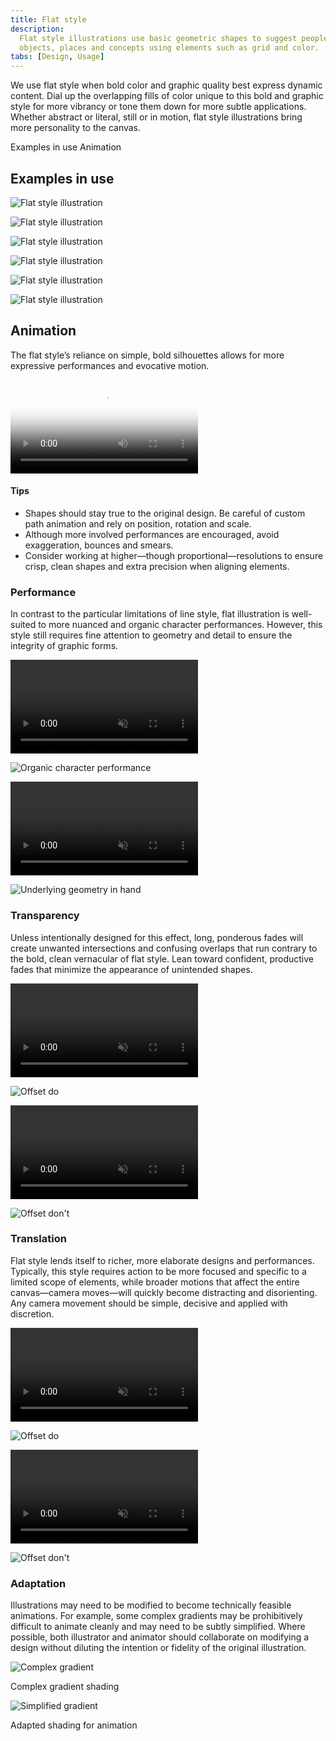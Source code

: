 ```yaml
---
title: Flat style
description:
  Flat style illustrations use basic geometric shapes to suggest people,
  objects, places and concepts using elements such as grid and color.
tabs: [Design, Usage]
---
```


<PageDescription>

We use flat style when bold color and graphic quality best express dynamic
content. Dial up the overlapping fills of color unique to this bold and graphic
style for more vibrancy or tone them down for more subtle applications. Whether
abstract or literal, still or in motion, flat style illustrations bring more
personality to the canvas.

</PageDescription>

<AnchorLinks>
  <AnchorLink>Examples in use</AnchorLink>
  <AnchorLink>Animation</AnchorLink>
</AnchorLinks>

## Examples in use

<Row className="mock-gallery">

<Column colMd={4} colLg={8}>

![Flat style illustration](./images/Usage-ex1.png)

</Column>

<Column colMd={4} colLg={4}>

![Flat style illustration](./images/Usage-ex2.png)

</Column>

</Row>

<Row className="mock-gallery">

<Column colMd={4} colLg={4}>

![Flat style illustration](./images/Usage-ex3.png)

</Column>

<Column colMd={4} colLg={8}>

![Flat style illustration](./images/Usage-ex4.png)

</Column>

</Row>

<Row className="mock-gallery">

<Column colMd={4} colLg={8}>

![Flat style illustration](./images/Usage-ex5.png)

</Column>

<Column colMd={4} colLg={4}>

![Flat style illustration](./images/Usage-ex6.png)

</Column>

</Row>

## Animation

The flat style’s reliance on simple, bold silhouettes allows for more expressive
performances and evocative motion.

<Video
  poster="/images/illustration/fs-usage-hero.png"
  src="/videos/illustration/fs-usage-hero.mp4"
/>

#### Tips

- Shapes should stay true to the original design. Be careful of custom path
  animation and rely on position, rotation and scale.
- Although more involved performances are encouraged, avoid exaggeration,
  bounces and smears.
- Consider working at higher—though proportional—resolutions to ensure crisp,
  clean shapes and extra precision when aligning elements.

### Performance

In contrast to the particular limitations of line style, flat illustration is
well-suited to more nuanced and organic character performances. However, this
style still requires fine attention to geometry and detail to ensure the
integrity of graphic forms.

<Row className="mock-gallery">

<Column colMd={4} colLg={4}>

<GifPlayer className="video-player">

<video
  autoPlay
  playsInline
  loop="on"
  muted
  src="/videos/illustration/performance-1.mp4"
/>

![Organic character performance](/images/illustration/performance-1.png)

</GifPlayer>

</Column>

<Column colMd={4} colLg={4}>

<GifPlayer color="dark" className="video-player">

<video
  autoPlay
  playsInline
  loop="on"
  muted
  src="/videos/illustration/performance-2.mp4"
/>

![Underlying geometry in hand](/images/illustration/performance-2.png)

</GifPlayer>

</Column>

</Row>

### Transparency

Unless intentionally designed for this effect, long, ponderous fades will create
unwanted intersections and confusing overlaps that run contrary to the bold,
clean vernacular of flat style. Lean toward confident, productive fades that
minimize the appearance of unintended shapes.

<DoDontRow>

<DoDont type="do" caption="Use solid color to maintain clean graphic shapes.">
<GifPlayer className="video-player">

<video
  autoPlay
  playsInline
  loop="on"
  muted
  src="/videos/illustration/transparency-do.mp4"
/>

![Offset do](/images/illustration/transparency-do.png)

</GifPlayer>
</DoDont>

<DoDont type="dont" caption="Avoid transparency, overlapping shapes and intersections.">
<GifPlayer className="video-player">

<video
  autoPlay
  playsInline
  loop="on"
  muted
  src="/videos/illustration/transparency-dont.mp4"
/>

![Offset don't](/images/illustration/transparency-dont.png)

</GifPlayer>
</DoDont>
  
</DoDontRow>

### Translation

Flat style lends itself to richer, more elaborate designs and performances.
Typically, this style requires action to be more focused and specific to a
limited scope of elements, while broader motions that affect the entire
canvas—camera moves—will quickly become distracting and disorienting. Any camera
movement should be simple, decisive and applied with discretion.

<DoDontRow>

<DoDont type="do" caption="Stick to simple, decisive camera movements.">
<GifPlayer className="video-player">

<video
  autoPlay
  playsInline
  loop="on"
  muted
  src="/videos/illustration/fs-translation-do.mp4"
/>

![Offset do](/images/illustration/fs-translation-do.png)

</GifPlayer>
</DoDont>

<DoDont type="dont" caption="Avoid complex, distracting camera movements.">
<GifPlayer className="video-player">

<video
  autoPlay
  playsInline
  loop="on"
  muted
  src="/videos/illustration/fs-translation-dont.mp4"
/>

![Offset don't](/images/illustration/fs-translation-dont.png)

</GifPlayer>
</DoDont>
  
</DoDontRow>

### Adaptation

Illustrations may need to be modified to become technically feasible animations.
For example, some complex gradients may be prohibitively difficult to animate
cleanly and may need to be subtly simplified. Where possible, both illustrator
and animator should collaborate on modifying a design without diluting the
intention or fidelity of the original illustration.

<Row className="mock-gallery">

<Column colMd={4} colLg={4}>

![Complex gradient](./images/adaptation-1.png)

<Caption>Complex gradient shading</Caption>

</Column>

<Column colMd={4} colLg={4}>

![Simplified gradient](./images/adaptation-2.png)

<Caption>Adapted shading for animation</Caption>

</Column>

</Row>
